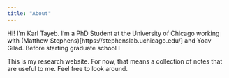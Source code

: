 ```yaml
---
title: "About"
---
```


Hi! I'm Karl Tayeb. I'm a PhD Student at the University of Chicago working with (Matthew Stephens)[https://stephenslab.uchicago.edu/] and Yoav Gilad. Before starting graduate school I 

This is my research website. For now, that means a collection of notes that are useful to me. Feel free to look around.

